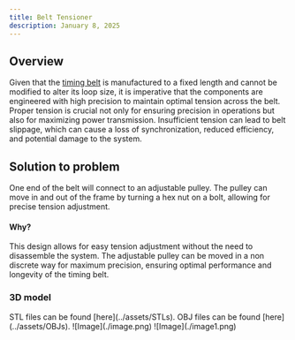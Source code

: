 ```yaml
---
title: Belt Tensioner
description: January 8, 2025
---
```


## Overview 
Given that the [timing belt](../research-development-hardware/mechanical-parts/timing-belt) is manufactured to a fixed length and cannot be modified to alter its loop size, it is imperative that the components are engineered with high precision to maintain optimal tension across the belt. 
Proper tension is crucial not only for ensuring precision in operations but also for maximizing power transmission. Insufficient tension can lead to belt slippage, which can cause a loss of synchronization, reduced efficiency, and potential damage to the system.

## Solution to problem
One end of the belt will connect to an adjustable pulley. The pulley can move in and out of the frame by turning a hex nut on a bolt, allowing for precise tension adjustment.
<Card>
#### Why?
This design allows for easy tension adjustment without the need to disassemble the system. The adjustable pulley can be moved in a non discrete way for maximum precision, ensuring optimal performance and longevity of the timing belt.
</Card>
### 3D model
<Callout type="info">
    STL files can be found [here](../assets/STLs).
    OBJ files can be found [here](../assets/OBJs).
</Callout>
![Image](./image.png)
![Image](./image1.png)

